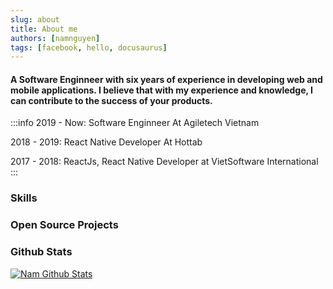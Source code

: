 ```yaml
---
slug: about
title: About me
authors: [namnguyen]
tags: [facebook, hello, docusaurus]
---
```



#### A Software Enginneer with six years of experience in developing web and mobile applications. I believe that with my experience and knowledge, I can contribute to the success of your products.

:::info
2019 - Now: Software Enginneer At Agiletech Vietnam

2018 - 2019: React Native Developer At Hottab

2017 - 2018: ReactJs, React Native Developer at VietSoftware International
:::

### Skills

<Skills />

### Open Source Projects

<OpenSource />

### Github Stats

[![Nam Github Stats](https://github-readme-stats.vercel.app/api?username=namnh240795&count_private=true&theme=transparent&show_icons=true&text_color=25c2a0&&icon_color=25c2a0&title_color=25c2a0&border_color=25c2a0)](https://github.com/namnh240795)
